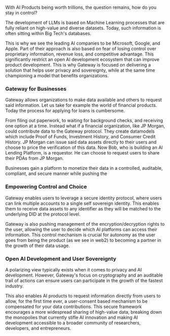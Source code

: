 With AI Products being worth trillions, the question remains, how do you stay in control?

The development of LLMs is based on Machine Learning processes that are fully reliant on high-value and diverse datasets. Today, such information is often sitting within Big Tech's databases.

This is why we see the leading AI companies to be Microsoft, Google, and Apple. Part of their approach is also based on fear of losing control over proprietary information, revenue loss, and competitive advantage. This significantly restrict an open AI development ecosystem that can improve product development. This is why Gateway is focused on delivering a solution that helps user privacy and sovereignty, while at the same time championing a model that benefits organizations.

### Gateway for Businesses

Gateway allows organizations to make data available and others to request said information. Let us take for example the world of financial products. Today the process for applying for loans is cumbersome.

From filing out paperwork, to waiting for background checks, and receiving one option at a time. Instead what if a financial organization, like JP Morgan, could contribute data to the Gateway protocol. They create datamodels which include Proof of Funds, Investment History, and Consumer Credit History. JP Morgan can issue said data assets directly to their users and choose to price the verification of this data. Now Bob, who is building an AI Lending Platform, is a requestor. He can choose to request users to share their PDAs from JP Morgan.

Businesses gain a platform to monetize their data in a controlled, auditable, compliant, and secure manner while pushing the

### Empowering Control and Choice

Gateway enables users to leverage a secure identity protocol, where users can link multiple accounts to a single self sovereign identity. This enables them to receive data assets to any identifier as they will be matched to the underlying DID at the protocol level.

Gateway is also pushing management of the encryption/decryption rights to the user, allowing the user to decide which AI platforms can access their information. This control mechanism is crucial for autonomy as the user goes from being the product (as we see in web2) to becoming a partner in the growth of their data usage.

### Open AI Development and User Sovereignty

A polarizing view typically exists when it comes to privacy and AI development. However, Gateway's focus on cryptography and an auditable trail of actions can ensure users can participate in the growth of the fastest industry.

This also enables AI products to request information directly from users to allow, for the first time ever, a user-consent based mechanism to be compensated for your data contributions. This secure framework encourages a more widespread sharing of high-value data, breaking down the monopolies that currently stifle AI innovation and making AI development accessible to a broader community of researchers, developers, and entrepreneurs.
